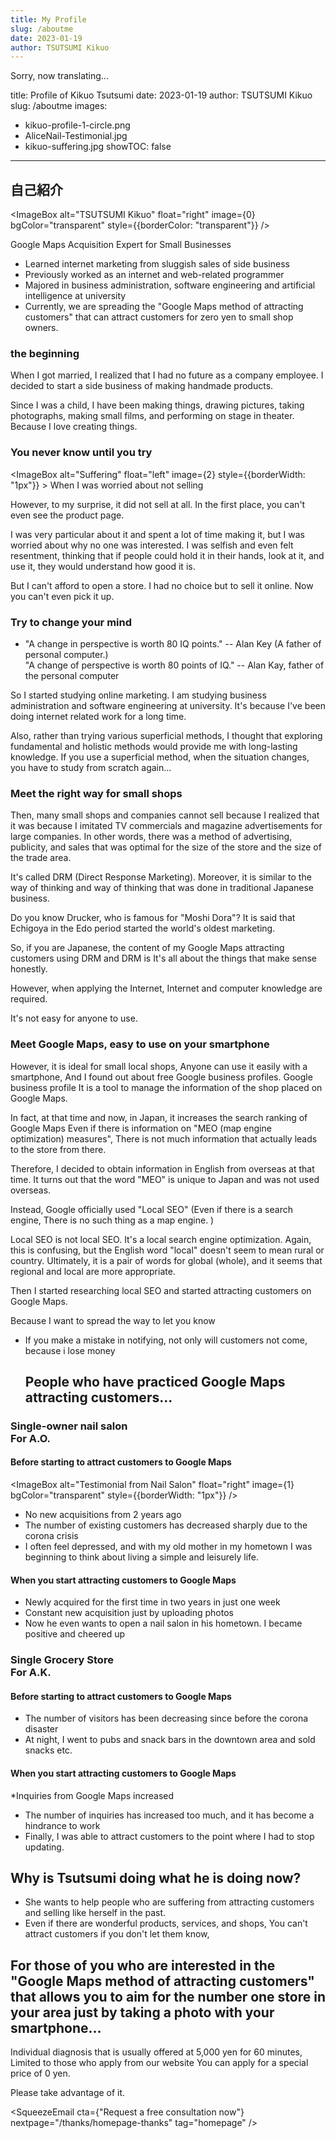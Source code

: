 ```yaml
---
title: My Profile
slug: /aboutme
date: 2023-01-19
author: TSUTSUMI Kikuo
---
```

Sorry, now translating...

title: Profile of Kikuo Tsutsumi
date: 2023-01-19
author: TSUTSUMI Kikuo
slug: /aboutme
images: 
  - kikuo-profile-1-circle.png
  - AliceNail-Testimonial.jpg
  - kikuo-suffering.jpg
showTOC: false
---
## 自己紹介

<ImageBox alt="TSUTSUMI Kikuo" float="right" 
       image={0} bgColor="transparent"
       style={{borderColor: "transparent"}} />

Google Maps Acquisition Expert for Small Businesses
- Learned internet marketing from sluggish sales of side business
- Previously worked as an internet and web-related programmer
- Majored in business administration, software engineering and artificial intelligence at university
- Currently, we are spreading the "Google Maps method of attracting customers" that can attract customers for zero yen to small shop owners.

### the beginning

When I got married, I realized that I had no future as a company employee.
I decided to start a side business of making handmade products.

Since I was a child, I have been making things, drawing pictures, taking photographs, making small films, and performing on stage in theater.
Because I love creating things.

### You never know until you try

<ImageBox alt="Suffering" float="left" image={2}
	  style={{borderWidth: "1px"}} >
<footnote>When I was worried about not selling</footnote>
</ImageBox>

However, to my surprise, it did not sell at all. In the first place, you can't even see the product page.

I was very particular about it and spent a lot of time making it, but I was worried about why no one was interested.
I was selfish and even felt resentment, thinking that if people could hold it in their hands, look at it, and use it, they would understand how good it is.

But I can't afford to open a store.
I had no choice but to sell it online.
Now you can't even pick it up.

### Try to change your mind
- "A change in perspective is worth 80 IQ points." -- Alan Key (A father of personal computer.)<br/>
  "A change of perspective is worth 80 points of IQ." -- Alan Kay, father of the personal computer

So I started studying online marketing.
I am studying business administration and software engineering at university.
It's because I've been doing internet related work for a long time.

Also, rather than trying various superficial methods, I thought that exploring fundamental and holistic methods would provide me with long-lasting knowledge.
If you use a superficial method, when the situation changes, you have to study from scratch again...

### Meet the right way for small shops

Then, many small shops and companies cannot sell because
I realized that it was because I imitated TV commercials and magazine advertisements for large companies.
In other words, there was a method of advertising, publicity, and sales that was optimal for the size of the store and the size of the trade area.

It's called DRM (Direct Response Marketing).
Moreover, it is similar to the way of thinking and way of thinking that was done in traditional Japanese business.

Do you know Drucker, who is famous for "Moshi Dora"?
It is said that Echigoya in the Edo period started the world's oldest marketing.

So, if you are Japanese, the content of my Google Maps attracting customers using DRM and DRM is
It's all about the things that make sense honestly.

However, when applying the Internet,
Internet and computer knowledge are required.

It's not easy for anyone to use.

### Meet Google Maps, easy to use on your smartphone

However, it is ideal for small local shops,
Anyone can use it easily with a smartphone,
And I found out about free Google business profiles.
Google business profile
It is a tool to manage the information of the shop placed on Google Maps.

In fact, at that time and now, in Japan, it increases the search ranking of Google Maps
Even if there is information on "MEO (map engine optimization) measures",
There is not much information that actually leads to the store from there.

Therefore, I decided to obtain information in English from overseas at that time.
It turns out that the word "MEO" is unique to Japan and was not used overseas.

Instead, Google officially used "Local SEO"
(Even if there is a search engine,
There is no such thing as a map engine. )

Local SEO is not local SEO.
It's a local search engine optimization.
Again, this is confusing, but the English word "local" doesn't seem to mean rural or country.
Ultimately, it is a pair of words for global (whole), and it seems that regional and local are more appropriate.

Then I started researching local SEO and started attracting customers on Google Maps.


  Because I want to spread the way to let you know
* If you make a mistake in notifying, not only will customers not come,
  because i lose money
  ## People who have practiced Google Maps attracting customers...
### Single-owner nail salon<br/> For A.O.

#### Before starting to attract customers to Google Maps

<ImageBox alt="Testimonial from Nail Salon" float="right"
       image={1} bgColor="transparent"
       style={{borderWidth: "1px"}} />

* No new acquisitions from 2 years ago
* The number of existing customers has decreased sharply due to the corona crisis
* I often feel depressed, and with my old mother in my hometown
  I was beginning to think about living a simple and leisurely life.

#### When you start attracting customers to Google Maps

* Newly acquired for the first time in two years in just one week
* Constant new acquisition just by uploading photos
* Now he even wants to open a nail salon in his hometown.
  I became positive and cheered up

### Single Grocery Store<br/> For A.K.

#### Before starting to attract customers to Google Maps

* The number of visitors has been decreasing since before the corona disaster
* At night, I went to pubs and snack bars in the downtown area and sold snacks etc.

#### When you start attracting customers to Google Maps

*Inquiries from Google Maps increased
* The number of inquiries has increased too much, and it has become a hindrance to work
* Finally, I was able to attract customers to the point where I had to stop updating.

## Why is Tsutsumi doing what he is doing now?

* She wants to help people who are suffering from attracting customers and selling like herself in the past.
* Even if there are wonderful products, services, and shops,
  You can't attract customers if you don't let them know,

## For those of you who are interested in the "Google Maps method of attracting customers" that allows you to aim for the number one store in your area just by taking a photo with your smartphone...

Individual diagnosis that is usually offered at 5,000 yen for 60 minutes,
Limited to those who apply from our website
You can apply for a special price of 0 yen.

Please take advantage of it.

<SqueezeEmail cta={"Request a free consultation now"}
          nextpage="/thanks/homepage-thanks"
          tag="homepage"
        />

